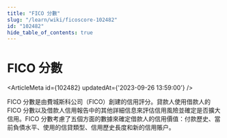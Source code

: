 ```yaml
---
title: "FICO 分數"
slug: "/learn/wiki/ficoscore-102482"
id: "102482"
hide_table_of_contents: true
---
```



# FICO 分數

<ArticleMeta id={102482} updatedAt={'2023-09-26 13:59:00'} />
<div className='border-solid border-b border-t-0 my-4 border-[var(--ifm-color-gray-300)]' />

FICO 分數是由費城斯科公司（FICO）創建的信用評分。貸款人使用借款人的 FICO 分數以及借款人信用報告中的其他詳細信息來評估信用風險並確定是否擴大信用。FICO 分數考慮了五個方面的數據來確定借款人的信用價值：付款歷史、當前負債水平、使用的信貸類型、信用歷史長度和新的信用賬户。
